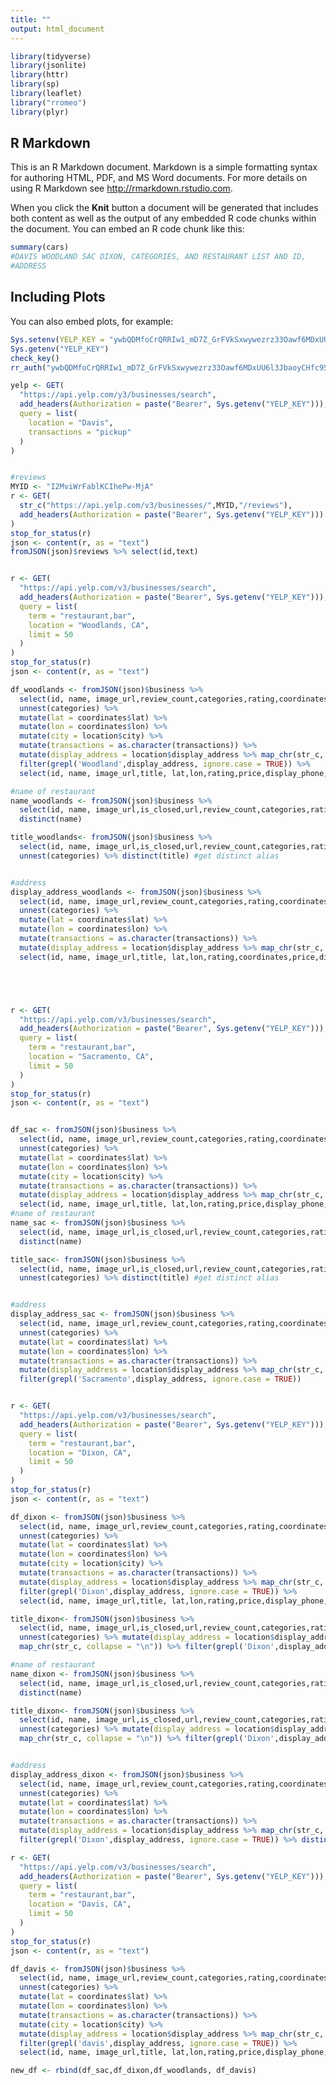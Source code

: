 ```yaml
---
title: ""
output: html_document
---
```


```r
library(tidyverse)
library(jsonlite)
library(httr)
library(sp)
library(leaflet)
library("rromeo")
library(plyr)
```

## R Markdown

This is an R Markdown document. Markdown is a simple formatting syntax for authoring HTML, PDF, and MS Word documents. For more details on using R Markdown see <http://rmarkdown.rstudio.com>.

When you click the **Knit** button a document will be generated that includes both content as well as the output of any embedded R code chunks within the document. You can embed an R code chunk like this:

```r
summary(cars)
#DAVIS WOODLAND SAC DIXON, CATEGORIES, AND RESTAURANT LIST AND ID,
#ADDRESS
```

## Including Plots

You can also embed plots, for example:

```r
Sys.setenv(YELP_KEY = "ywbQDMfoCrQRRIw1_mD7Z_GrFVkSxwywezrz33Oawf6MDxUU6l3JbaoyCHfc95QJe7UpzkeIvdFTjbD4ZsUys3xhhzgGJEm2WIWgtAZ-tlm1IpvUmOuJ3vhRWzdYXnYx")
Sys.getenv("YELP_KEY")
check_key()
rr_auth("ywbQDMfoCrQRRIw1_mD7Z_GrFVkSxwywezrz33Oawf6MDxUU6l3JbaoyCHfc95QJe7UpzkeIvdFTjbD4ZsUys3xhhzgGJEm2WIWgtAZ-tlm1IpvUmOuJ3vhRWzdYXnYx")

yelp <- GET(
  "https://api.yelp.com/y3/businesses/search",
  add_headers(Authorization = paste("Bearer", Sys.getenv("YELP_KEY"))),
  query = list(
    location = "Davis",
    transactions = "pickup"
  )
)


#reviews
MYID <- "I2MviWrFablKCIhePw-MjA"
r <- GET(
  str_c("https://api.yelp.com/v3/businesses/",MYID,"/reviews"),
  add_headers(Authorization = paste("Bearer", Sys.getenv("YELP_KEY")))
)
stop_for_status(r)
json <- content(r, as = "text")
fromJSON(json)$reviews %>% select(id,text)
```
```

```
```r
r <- GET(
  "https://api.yelp.com/v3/businesses/search",
  add_headers(Authorization = paste("Bearer", Sys.getenv("YELP_KEY"))),
  query = list(
    term = "restaurant,bar",
    location = "Woodlands, CA",
    limit = 50
  )
)
stop_for_status(r)
json <- content(r, as = "text")

df_woodlands <- fromJSON(json)$business %>% 
  select(id, name, image_url,review_count,categories,rating,coordinates,price,location,display_phone, transactions) %>% 
  unnest(categories) %>% 
  mutate(lat = coordinates$lat) %>% 
  mutate(lon = coordinates$lon) %>% 
  mutate(city = location$city) %>% 
  mutate(transactions = as.character(transactions)) %>% 
  mutate(display_address = location$display_address %>% map_chr(str_c, collapse = "\n")) %>%
  filter(grepl('Woodland',display_address, ignore.case = TRUE)) %>% 
  select(id, name, image_url,title, lat,lon,rating,price,display_phone, transactions, display_address, city)

#name of restaurant
name_woodlands <- fromJSON(json)$business %>% 
  select(id, name, image_url,is_closed,url,review_count,categories,rating,coordinates,price,location,display_phone) %>% 
  distinct(name) 

title_woodlands<- fromJSON(json)$business %>% 
  select(id, name, image_url,is_closed,url,review_count,categories,rating,coordinates,price,location,display_phone) %>% 
  unnest(categories) %>% distinct(title) #get distinct alias


#address
display_address_woodlands <- fromJSON(json)$business %>% 
  select(id, name, image_url,review_count,categories,rating,coordinates,price,location,display_phone, transactions) %>% 
  unnest(categories) %>% 
  mutate(lat = coordinates$lat) %>% 
  mutate(lon = coordinates$lon) %>% 
  mutate(transactions = as.character(transactions)) %>% 
  mutate(display_address = location$display_address %>% map_chr(str_c, collapse = "\n")) %>% 
  select(id, name, image_url,title, lat,lon,rating,coordinates,price,display_phone, transactions)





```
```

````
```r
r <- GET(
  "https://api.yelp.com/v3/businesses/search",
  add_headers(Authorization = paste("Bearer", Sys.getenv("YELP_KEY"))),
  query = list(
    term = "restaurant,bar",
    location = "Sacramento, CA",
    limit = 50
  )
)
stop_for_status(r)
json <- content(r, as = "text")


df_sac <- fromJSON(json)$business %>% 
  select(id, name, image_url,review_count,categories,rating,coordinates,price,location,display_phone, transactions) %>% 
  unnest(categories) %>% 
  mutate(lat = coordinates$lat) %>% 
  mutate(lon = coordinates$lon) %>% 
  mutate(city = location$city) %>% 
  mutate(transactions = as.character(transactions)) %>% 
  mutate(display_address = location$display_address %>% map_chr(str_c, collapse = "\n")) %>%   filter(grepl('Sacramento',display_address, ignore.case = TRUE)) %>% 
  select(id, name, image_url,title, lat,lon,rating,price,display_phone, transactions, display_address,city)
#name of restaurant
name_sac <- fromJSON(json)$business %>% 
  select(id, name, image_url,is_closed,url,review_count,categories,rating,coordinates,price,location,display_phone) %>% 
  distinct(name) 

title_sac<- fromJSON(json)$business %>% 
  select(id, name, image_url,is_closed,url,review_count,categories,rating,coordinates,price,location,display_phone) %>% 
  unnest(categories) %>% distinct(title) #get distinct alias


#address
display_address_sac <- fromJSON(json)$business %>% 
  select(id, name, image_url,review_count,categories,rating,coordinates,price,location,display_phone, transactions) %>% 
  unnest(categories) %>% 
  mutate(lat = coordinates$lat) %>% 
  mutate(lon = coordinates$lon) %>% 
  mutate(transactions = as.character(transactions)) %>% 
  mutate(display_address = location$display_address %>% map_chr(str_c, collapse = "\n")) %>% 
  filter(grepl('Sacramento',display_address, ignore.case = TRUE))



```

```r
r <- GET(
  "https://api.yelp.com/v3/businesses/search",
  add_headers(Authorization = paste("Bearer", Sys.getenv("YELP_KEY"))),
  query = list(
    term = "restaurant,bar",
    location = "Dixon, CA",
    limit = 50
  )
)
stop_for_status(r)
json <- content(r, as = "text")

df_dixon <- fromJSON(json)$business %>% 
  select(id, name, image_url,review_count,categories,rating,coordinates,price,location,display_phone, transactions) %>% 
  unnest(categories) %>% 
  mutate(lat = coordinates$lat) %>% 
  mutate(lon = coordinates$lon) %>% 
  mutate(city = location$city) %>% 
  mutate(transactions = as.character(transactions)) %>% 
  mutate(display_address = location$display_address %>% map_chr(str_c, collapse = "\n")) %>%
  filter(grepl('Dixon',display_address, ignore.case = TRUE)) %>% 
  select(id, name, image_url,title, lat,lon,rating,price,display_phone, transactions, display_address,city)

title_dixon<- fromJSON(json)$business %>% 
  select(id, name, image_url,is_closed,url,review_count,categories,rating,coordinates,price,location,display_phone) %>% 
  unnest(categories) %>% mutate(display_address = location$display_address %>% 
  map_chr(str_c, collapse = "\n")) %>% filter(grepl('Dixon',display_address, ignore.case = TRUE))  %>% distinct(title) #get distinct alias

#name of restaurant
name_dixon <- fromJSON(json)$business %>% 
  select(id, name, image_url,is_closed,url,review_count,categories,rating,coordinates,price,location,display_phone) %>% 
  distinct(name) 

title_dixon<- fromJSON(json)$business %>% 
  select(id, name, image_url,is_closed,url,review_count,categories,rating,coordinates,price,location,display_phone) %>% 
  unnest(categories) %>% mutate(display_address = location$display_address %>% 
  map_chr(str_c, collapse = "\n")) %>% filter(grepl('Dixon',display_address, ignore.case = TRUE))  %>% distinct(title) #get distinct alias


#address
display_address_dixon <- fromJSON(json)$business %>% 
  select(id, name, image_url,review_count,categories,rating,coordinates,price,location,display_phone, transactions) %>% 
  unnest(categories) %>% 
  mutate(lat = coordinates$lat) %>% 
  mutate(lon = coordinates$lon) %>% 
  mutate(transactions = as.character(transactions)) %>% 
  mutate(display_address = location$display_address %>% map_chr(str_c, collapse = "\n")) %>% select(name,title,display_address) %>% 
  filter(grepl('Dixon',display_address, ignore.case = TRUE)) %>% distinct(title)
```

```r
r <- GET(
  "https://api.yelp.com/v3/businesses/search",
  add_headers(Authorization = paste("Bearer", Sys.getenv("YELP_KEY"))),
  query = list(
    term = "restaurant,bar",
    location = "Davis, CA",
    limit = 50
  )
)
stop_for_status(r)
json <- content(r, as = "text")

df_davis <- fromJSON(json)$business %>% 
  select(id, name, image_url,review_count,categories,rating,coordinates,price,location,display_phone, transactions) %>% 
  unnest(categories) %>% 
  mutate(lat = coordinates$lat) %>% 
  mutate(lon = coordinates$lon) %>% 
  mutate(transactions = as.character(transactions)) %>% 
  mutate(city = location$city) %>% 
  mutate(display_address = location$display_address %>% map_chr(str_c, collapse = "\n")) %>%
  filter(grepl('davis',display_address, ignore.case = TRUE)) %>% 
  select(id, name, image_url,title, lat,lon,rating,price,display_phone, transactions, display_address, city)

new_df <- rbind(df_sac,df_dixon,df_woodlands, df_davis)

```
